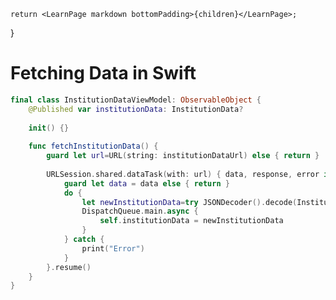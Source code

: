 	return <LearnPage markdown bottomPadding>{children}</LearnPage>;
}


# Fetching Data in Swift
```swift
final class InstitutionDataViewModel: ObservableObject {
    @Published var institutionData: InstitutionData?
    
    init() {}
    
    func fetchInstitutionData() {
        guard let url=URL(string: institutionDataUrl) else { return }
        
        URLSession.shared.dataTask(with: url) { data, response, error in
            guard let data = data else { return }
            do {
                let newInstitutionData=try JSONDecoder().decode(InstitutionData.self, from: data)
                DispatchQueue.main.async {
                    self.institutionData = newInstitutionData
                }
            } catch {
                print("Error")
            }
        }.resume()
    }
}
```

